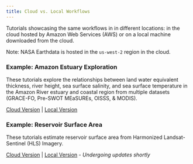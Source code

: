```yaml
---
title: Cloud vs. Local Workflows
---
```


Tutorials showcasing the same workflows in in different locations: in the cloud hosted by Amazon Web Services (AWS) or on a local machine downloaded from the cloud. 

Note: NASA Earthdata is hosted in the `us-west-2` region in the cloud.

### Example: Amazon Estuary Exploration

These tutorials explore the relationships between land water equivalent thickness, river height, sea surface salinity, and sea surface temperature in the Amazon River estuary and coastal region from multiple datasets (GRACE-FO, Pre-SWOT MEaSUREs, OISSS, & MODIS).

[Cloud Version](../notebooks/meetings_workshops/workshop_osm_2022/CloudAWS_AmazonRiver_Estuary_Exploration.ipynb) | [Local Version](../notebooks/meetings_workshops/workshop_osm_2022/Cloud_DirectDownload_AmazonRiver_Estuary_Exploration.ipynb)

### Example: Reservoir Surface Area

These tutorials estimate reservoir surface area from Harmonized Landsat-Sentinel (HLS) Imagery.

[Cloud Version](../notebooks/meetings_workshops/swot_ea_hackweek_2022/HLS-WaterDetection-Cloud.ipynb) | [Local Version](../notebooks/meetings_workshops/swot_ea_hackweek_2022/HLS-WaterDetection-Local.ipynb) - *Undergoing updates shortly*